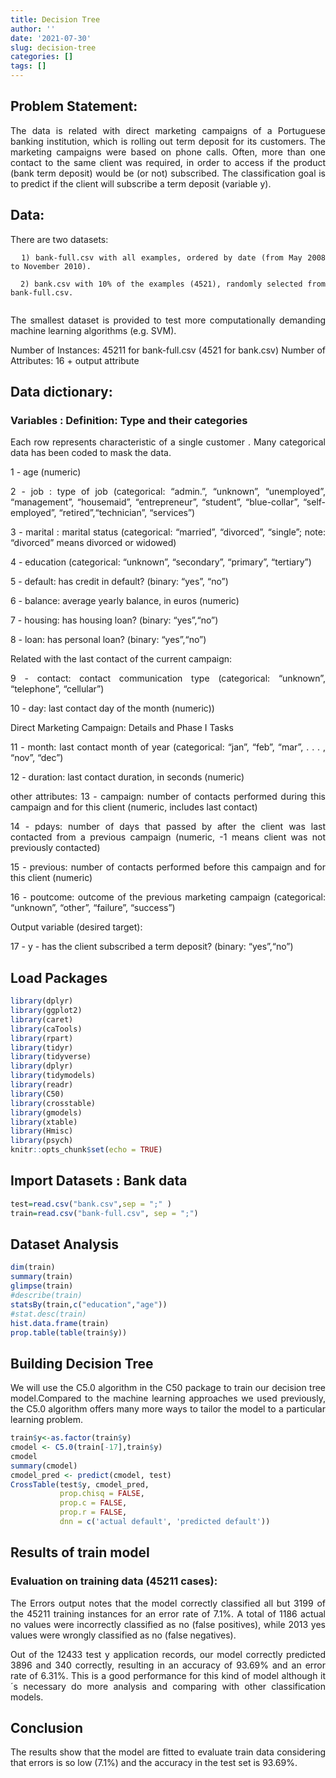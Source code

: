 ```yaml
---
title: Decision Tree
author: ''
date: '2021-07-30'
slug: decision-tree
categories: []
tags: []
---
```




<style>
body {
text-align: justify}
</style>

## Problem Statement:

The data is related with direct marketing campaigns of a Portuguese banking institution, which is rolling out term deposit for its customers. The marketing campaigns were based on phone calls. Often, more than one contact to the same client was required, in order to access if the product (bank term deposit) would be (or not) subscribed. The classification goal is to predict if the client will subscribe a term deposit (variable y).

## Data:

There are two datasets: 

      1) bank-full.csv with all examples, ordered by date (from May 2008 to November 2010).
      
      2) bank.csv with 10% of the examples (4521), randomly selected from bank-full.csv.
      
The smallest dataset is provided to test more computationally demanding machine learning algorithms (e.g. SVM).

Number of Instances: 45211 for bank-full.csv (4521 for bank.csv)
Number of Attributes: 16 + output attribute

## Data dictionary:

### Variables : Definition: Type and their categories

Each row represents characteristic of a single customer . Many categorical data has been coded to mask the data.

1 - age (numeric)

2 - job : type of job (categorical: “admin.”, “unknown”, “unemployed”, “management”, “housemaid”, “entrepreneur”, “student”, “blue-collar”, “self-employed”, “retired”,“technician”, “services”) 

3 - marital : marital status (categorical: “married”, “divorced”, “single”; note: “divorced” means divorced or widowed)

4 - education (categorical: “unknown”, “secondary”, “primary”, “tertiary”)

5 - default: has credit in default? (binary: “yes”, “no”)

6 - balance: average yearly balance, in euros (numeric)

7 - housing: has housing loan? (binary: “yes”,“no”)

8 - loan: has personal loan? (binary: “yes”,“no”)

Related with the last contact of the current campaign:

9 - contact: contact communication type (categorical: “unknown”, “telephone”, “cellular”)

10 - day: last contact day of the month (numeric))

Direct Marketing Campaign: Details and Phase I Tasks

11 - month: last contact month of year (categorical: “jan”, “feb”, “mar”, . . . , “nov”, “dec”)

12 - duration: last contact duration, in seconds (numeric)

other attributes: 13 - campaign: number of contacts performed during this campaign and for this client (numeric, includes last contact)

14 - pdays: number of days that passed by after the client was last contacted from a previous campaign (numeric, -1 means client was not previously contacted) 

15 - previous: number of contacts performed before this campaign and for this client (numeric)

16 - poutcome: outcome of the previous marketing campaign (categorical: “unknown”, “other”, “failure”, “success”)

Output variable (desired target):

17 - y - has the client subscribed a term deposit? (binary: “yes”,“no”)

## Load Packages
```r
library(dplyr)
library(ggplot2)
library(caret)
library(caTools)
library(rpart)
library(tidyr)
library(tidyverse)
library(dplyr)
library(tidymodels)
library(readr)
library(C50)
library(crosstable)
library(gmodels)
library(xtable)
library(Hmisc)
library(psych)
knitr::opts_chunk$set(echo = TRUE)
```

## Import Datasets : Bank data
```r
test=read.csv("bank.csv",sep = ";" ) 
train=read.csv("bank-full.csv", sep = ";") 
```

## Dataset Analysis
```r
dim(train)
summary(train)
glimpse(train)
#describe(train)
statsBy(train,c("education","age"))
#stat.desc(train)
hist.data.frame(train)
prop.table(table(train$y))

```

## Building Decision Tree

We will use the C5.0 algorithm in the C50 package to train our decision tree model.Compared to the machine learning approaches we used previously, the C5.0 algorithm offers many more ways to tailor the model to a particular learning problem.

```r

train$y<-as.factor(train$y)
cmodel <- C5.0(train[-17],train$y)
cmodel
summary(cmodel)
cmodel_pred <- predict(cmodel, test)
CrossTable(test$y, cmodel_pred,
           prop.chisq = FALSE, 
           prop.c = FALSE, 
           prop.r = FALSE,
           dnn = c('actual default', 'predicted default'))
```

## Results of train model

### Evaluation on training data (45211 cases):

The Errors output notes that the model correctly classified all but 3199 of the 45211 training instances for an error rate of 7.1%. A total of 1186 actual no values were incorrectly classified as no (false positives), while 2013 yes values were wrongly classified as no (false negatives).

Out of the 12433 test y application records, our model correctly predicted 3896 and 340 correctly, resulting in an accuracy of 93.69% and an error rate of 6.31%. This is a good performance for this kind of model although it´s necessary do more analysis and comparing with other classification models.

## Conclusion

The results show that the model are fitted to evaluate train data considering that errors is so low (7.1%) and the accuracy in the test set is 93.69%.


